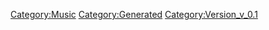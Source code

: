 {{Music
 |Name=ROCK'N'ROLL FIRE
 |ID=142
 |Cov=143
 |Cd=29
 |Nam=136
 |Div=136
 |Ma=3
 |SerieId=3
 |SerieLogoId=3
 |WavId=143
 |VariationId=0
 |Dsc=136
 |Strt=10
 |ValkyrieBattle=1
 |ValkyrieIntro=1
 |ValkyrieIntroSky=1
 |DivaSolo=1
 |DivaMulti=1
 |Exp=3
 |OfficialName=ROCK'N'ROLL FIRE
 |VocalName=Fire Bomber
 |Description=作品：マクロス ダイナマイト7<br /><br />歌手：Fire Bomber<br /><br />作詞：K.INOJO<br />作曲：須藤英樹
 |StoryTitle=
 |StoryDesc=
 |BuyURL=https://recochoku.jp/song/S1001667272/single?ds=1002161349
 |BannerId=0
 |AnmStoreURL=
}}
[[Category:Music]]
[[Category:Generated]]
[[Category:Version_v_0.1]]
